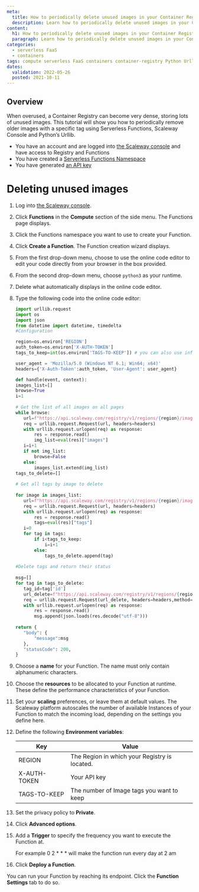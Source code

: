 ```yaml
---
meta:
  title: How to periodically delete unused images in your Container Registry
  description: Learn how to periodically delete unused images in your Container Registry.
content:
  h1: How to periodically delete unused images in your Container Registry
  paragraph: Learn how to periodically delete unused images in your Container Registry.
categories:
  - serverless FaaS
  - containers
tags: compute serverless FaaS containers container-registry Python Urllib
dates:
  validation: 2022-05-26
  posted: 2021-10-11
---
```


## Overview 

When overused, a Container Registry can become very dense, storing lots of unused images.
This tutorial will show you how to periodically remove older images with a specific tag using Serverless Functions, Scaleway Console and Python’s Urllib.

<Message type="requirement">

 - You have an account and are logged into [the Scaleway console](https://console.scaleway.com) and have access to Registry and Functions
 - You have created a [Serverless Functions Namespace](/compute/container-registry/how-to/create-namespace/)  
 - You have generated [an API key](/console/my-project/how-to/generate-api-key)

</Message>


# Deleting unused images 


1. Log into [the Scaleway console](https://console.scaleway.com).  

2. Click **Functions** in the **Compute** section of the side menu. The Functions page displays.

3. Click the Functions namespace you want to use to create your Function.

4. Click **Create a Function**. The Function creation wizard displays.

5. From the first drop-down menu, choose to use the online code editor to edit your code directly from your browser in the box provided.

6. From the second drop-down menu, choose `python3` as your runtime. 

7. Delete what automatically displays in the online code editor. 

8. Type the following code into the online code editor: 

    ```python
    import urllib.request
    import os
    import json
    from datetime import datetime, timedelta
    #Configuration

    region=os.environ['REGION']
    auth_token=os.environ['X-AUTH-TOKEN']
    tags_to_keep=int(os.environ['TAGS-TO-KEEP']) # you can also use information passed to the event object

    user_agent = 'Mozilla/5.0 (Windows NT 6.1; Win64; x64)'
    headers={'X-Auth-Token':auth_token, 'User-Agent': user_agent}

    def handle(event, context):
   images_list=[]
   browse=True
   i=1
  
   # Get the list of all images on all pages  
   while browse:
       url=f"https://api.scaleway.com/registry/v1/regions/{region}/images?page_size=100&order_by=created_at_asc&page="+str(i)
       req = urllib.request.Request(url, headers=headers)
       with urllib.request.urlopen(req) as response:
           res = response.read()
           img_list=eval(res)["images"]
       i=i+1
       if not img_list:
           browse=False
       else:
           images_list.extend(img_list)
   tags_to_delete=[]
  
   # Get all tags by image to delete
  
   for image in images_list:
       url=f"https://api.scaleway.com/registry/v1/regions/{region}/images/{image['id']}/tags?page_size=100&order_by=created_at_desc"
       req = urllib.request.Request(url, headers=headers)
       with urllib.request.urlopen(req) as response:
           res = response.read()
           tags=eval(res)["tags"]
       i=0
       for tag in tags:
           if i<tags_to_keep:
               i=i+1
           else:
               tags_to_delete.append(tag)
  
   #Delete tags and return their status
  
   msg=[]
   for tag in tags_to_delete:
       tag_id=tag['id']
       url_delete=f"https://api.scaleway.com/registry/v1/regions/{region}/tags/{tag_id}"
       req = urllib.request.Request(url_delete, headers=headers,method="DELETE")
       with urllib.request.urlopen(req) as response:
           res = response.read()
           msg.append(json.loads(res.decode("utf-8")))
  
   return {
       "body": {
           "message":msg
       },
       "statusCode": 200,
   }
   ```
   
9. Choose a **name** for your Function. The name must only contain alphanumeric characters.

10. Choose the **resources** to be allocated to your Function at runtime. These define the performance characteristics of your Function.

11. Set your **scaling** preferences, or leave them at default values. The Scaleway platform autoscales the number of available Instances of your Function to match the incoming load, depending on the settings you define here.

12. Define the following **Environment variables**: 

    | Key          | Value                                          |
    |--------------|------------------------------------------------|
    | REGION       | The Region in which your Registry is located.  |
    | X-AUTH-TOKEN | Your API key                                   |
    | TAGS-TO-KEEP | The number of Image tags you want to keep      |

13. Set the privacy policy to **Private**.

14. Click **Advanced options**.

15. Add a **Trigger** to specify the frequency you want to execute the Function at. 

    <Message type="note">

     For example 0 2 * * * will make the function run every day at 2 am

    </Message>

16. Click **Deploy a Function**. 

<Message type="note">

 You can run your Function by reaching its endpoint. Click the **Function Settings** tab to do so. 

</Message>



